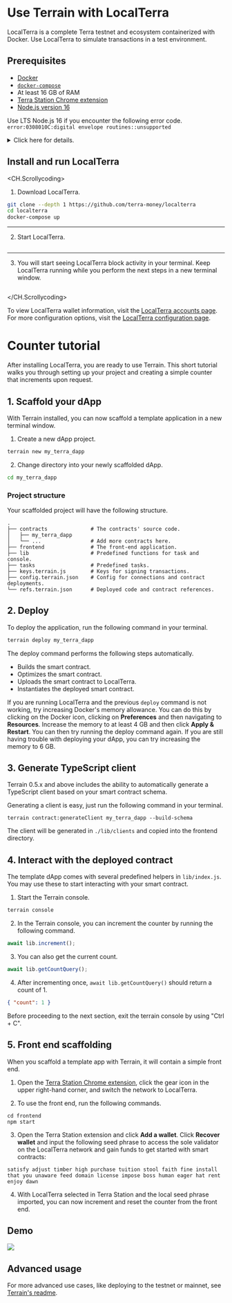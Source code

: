 
# Use Terrain with LocalTerra

LocalTerra is a complete Terra testnet and ecosystem containerized with Docker. Use LocalTerra to simulate transactions in a test environment.

## Prerequisites

- [Docker](https://docs.docker.com/get-docker/)
- [`docker-compose`](https://docs.docker.com/compose/install/)
- At least 16 GB of RAM
- [Terra Station Chrome extension](../../learn/station/download/station-extension.mdx)
- [Node.js version 16](https://nodejs.org/en/blog/release/v16.16.0/)

<Admonition type="caution" icon="☢️" title="Node version error">

Use LTS Node.js 16 if you encounter the following error code.  
`error:0308010C:digital envelope routines::unsupported`

</Admonition>

<Admonition type="info" icon="ℹ️" title="Running NPM on M1 Macs">

<details>

<summary> Click here for details. </summary>

<p>
Some M1 macs may need to use the latest LTS version of Node to complete this tutorial. Consider using a node version manager such as [nvm](https://github.com/nvm-sh/nvm/blob/master/README.mdx).
After installing nvm, run the following commands to install and then switch to the latest LTS version of node.

```sh
nvm install --lts
nvm use --lts
```

The `nvm use --lts` command will need to be run every time you open a new terminal to use the LTS version of node.

To default to the LTS version of node when restarting your terminal, run the following:

```sh
nvm alias default <desired-node-version>
```

</p>

</details>

</Admonition>

## Install and run LocalTerra

<CH.Scrollycoding>

1. Download LocalTerra.

```sh install-LocalTerra focus=1
git clone --depth 1 https://github.com/terra-money/localterra
cd localterra
docker-compose up
```

---

2. Start LocalTerra.

```sh install-LocalTerra focus=2:3

```

---

3. You will start seeing LocalTerra block activity in your terminal. Keep LocalTerra running while you perform the next steps in a new terminal window.

```sh install-LocalTerra

```

</CH.Scrollycoding>

<Admonition type="tip" icon="💡" title="LocalTerra Accounts">

To view LocalTerra wallet information, visit the [LocalTerra accounts page](../localterra/accounts.mdx).
For more configuration options, visit the [LocalTerra configuration page](../localterra/configure.mdx).

</Admonition>

# Counter tutorial

After installing LocalTerra, you are ready to use Terrain. This short tutorial walks you through setting up your project and creating a simple counter that increments upon request.

## 1. Scaffold your dApp

With Terrain installed, you can now scaffold a template application in a new terminal window.

1. Create a new dApp project.

```sh
terrain new my_terra_dapp
```

2. Change directory into your newly scaffolded dApp.

```sh
cd my_terra_dapp
```

### Project structure

Your scaffolded project will have the following structure.

```
.
├── contracts              # The contracts' source code.
│   ├── my_terra_dapp
│   └── ...                # Add more contracts here.
├── frontend               # The front-end application.
├── lib                    # Predefined functions for task and console.
├── tasks                  # Predefined tasks.
├── keys.terrain.js        # Keys for signing transactions.
├── config.terrain.json    # Config for connections and contract deployments.
└── refs.terrain.json      # Deployed code and contract references.
```

## 2. Deploy

To deploy the application, run the following command in your terminal.

```sh
terrain deploy my_terra_dapp
```

The deploy command performs the following steps automatically.

- Builds the smart contract.
- Optimizes the smart contract.
- Uploads the smart contract to LocalTerra.
- Instantiates the deployed smart contract.

<Admonition type="tip" icon="💡" title="Increase Docker memory">

If you are running LocalTerra and the previous `deploy` command is not working, try increasing Docker's memory allowance. You can do this by clicking on the Docker icon, clicking on **Preferences** and then navigating to **Resources**. Increase the memory to at least 4 GB and then click **Apply & Restart**. You can then try running the deploy command again. If you are still having trouble with deploying your dApp, you can try increasing the memory to 6 GB.

</Admonition>

## 3. Generate TypeScript client

Terrain 0.5.x and above includes the ability to automatically generate a TypeScript client based on your smart contract schema.

Generating a client is easy, just run the following command in your terminal.

```
terrain contract:generateClient my_terra_dapp --build-schema
```

The client will be generated in `./lib/clients` and copied into the frontend directory.

## 4. Interact with the deployed contract

The template dApp comes with several predefined helpers in `lib/index.js`. You may use these to start interacting with your smart contract.

1. Start the Terrain console.

```sh
terrain console
```

2. In the Terrain console, you can increment the counter by running the following command.

```js
await lib.increment();
```

3. You can also get the current count.

```js
await lib.getCountQuery();
```

4. After incrementing once, `await lib.getCountQuery()` should return a count of 1.

```json
{ "count": 1 }
```

<Admonition type="tip" icon="💡">

Before proceeding to the next section, exit the terrain console by using "Ctrl + C".

</Admonition>

## 5. Front end scaffolding

When you scaffold a template app with Terrain, it will contain a simple front end.

1. Open the [Terra Station Chrome extension](https://chrome.google.com/webstore/detail/station-wallet/aiifbnbfobpmeekipheeijimdpnlpgpp), click the gear icon in the upper right-hand corner, and switch the network to LocalTerra.

2. To use the front end, run the following commands.

```
cd frontend
npm start
```

3. Open the Terra Station extension and click **Add a wallet**. Click **Recover wallet** and input the following seed phrase to access the sole validator on the LocalTerra network and gain funds to get started with smart contracts:

```
satisfy adjust timber high purchase tuition stool faith fine install that you unaware feed domain license impose boss human eager hat rent enjoy dawn
```

4. With LocalTerra selected in Terra Station and the local seed phrase imported, you can now increment and reset the counter from the front end.

## Demo

<img className="readme-img-lg" src="/img/tut_counter.gif" />

## Advanced usage

For more advanced use cases, like deploying to the testnet or mainnet, see [Terrain's readme](https://github.com/terra-money/terrain#readme).
